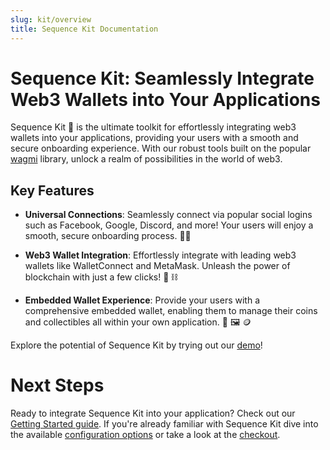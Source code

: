 ```yaml
---
slug: kit/overview
title: Sequence Kit Documentation
---
```


# Sequence Kit: Seamlessly Integrate Web3 Wallets into Your Applications

Sequence Kit 🧰 is the ultimate toolkit for effortlessly integrating web3 wallets into your applications, providing your users with a smooth and secure onboarding experience. With our robust tools built on the popular [wagmi](https://wagmi.sh/) library, unlock a realm of possibilities in the world of web3.

## Key Features

- **Universal Connections**: Seamlessly connect via popular social logins such as Facebook, Google, Discord, and more! Your users will enjoy a smooth, secure onboarding process. 🔐🪪

- **Web3 Wallet Integration**: Effortlessly integrate with leading web3 wallets like WalletConnect and MetaMask. Unleash the power of blockchain with just a few clicks! 🦊 ⛓️

- **Embedded Wallet Experience**: Provide your users with a comprehensive embedded wallet, enabling them to manage their coins and collectibles all within your own application. 👛 🖼️ 🪙

Explore the potential of Sequence Kit by trying out our [demo](https://0xsequence.github.io/kit)!

# Next Steps

Ready to integrate Sequence Kit into your application? Check out our [Getting Started guide](/wallet/connectors/kit/getting-started). If you're already familiar with Sequence Kit dive into the available [configuration options](/wallet/connectors/kit/configuration) or take a look at the [checkout](/wallet/connectors/kit/checkout).